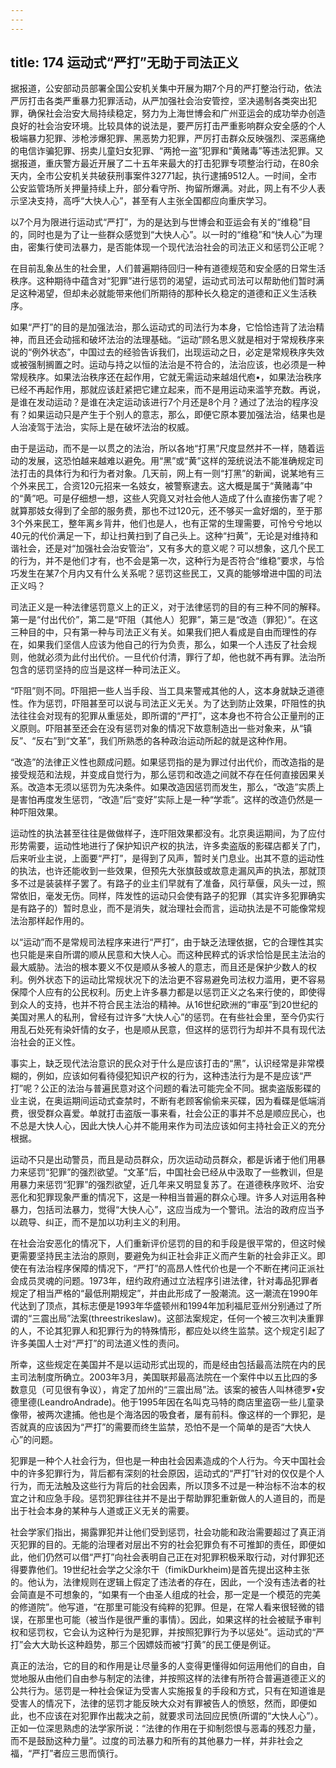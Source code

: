 ```yaml
---
---
---
```

title: 174 运动式“严打”无助于司法正义
---




据报道，公安部动员部署全国公安机关集中开展为期7个月的严打整治行动，依法严厉打击各类严重暴力犯罪活动，从严加强社会治安管控，坚决遏制各类突出犯罪，确保社会治安大局持续稳定，努力为上海世博会和广州亚运会的成功举办创造良好的社会治安环境。比较具体的说法是，要严厉打击严重影响群众安全感的个人极端暴力犯罪、涉枪涉爆犯罪、黑恶势力犯罪，严厉打击群众反映强烈、深恶痛绝的电信诈骗犯罪、拐卖儿童妇女犯罪、“两抢一盗”犯罪和“黄赌毒”等违法犯罪。又据报道，重庆警方最近开展了二十五年来最大的打击犯罪专项整治行动，在80余天内，全市公安机关共破获刑事案件32771起，执行逮捕9512人。一时间，全市公安监管场所关押量持续上升，部分看守所、拘留所爆满。对此，网上有不少人表示坚决支持，高呼“大快人心”，甚至有人主张全国都应向重庆学习。

以7个月为限进行运动式“严打”，为的是达到与世博会和亚运会有关的“维稳”目的，同时也是为了让一些群众感觉到“大快人心”。以一时的“维稳”和“快人心”为理由，密集行使司法暴力，是否能体现一个现代法治社会的司法正义和惩罚公正呢？

在目前乱象丛生的社会里，人们普遍期待回归一种有道德规范和安全感的日常生活秩序。这种期待中蕴含对“犯罪”进行惩罚的渴望，运动式司法可以帮助他们暂时满足这种渴望，但却未必就能带来他们所期待的那种长久稳定的道德和正义生活秩序。

如果“严打”的目的是加强法治，那么运动式的司法行为本身，它恰恰违背了法治精神，而且还会动摇和破坏法治的法理基础。“运动”顾名思义就是相对于常规秩序来说的“例外状态”，中国过去的经验告诉我们，出现运动之日，必定是常规秩序失效或被强制搁置之时。运动与持之以恒的法治是不符合的，法治应该，也必须是一种常规秩序。如果法治秩序还在起作用，它就无需运动来越俎代庖•，如果法治秩序已经不再起作用，那就应该赶紧把它建立起来，而不是用运动来滥竽充数。再说，是谁在发动运动？是谁在决定运动该进行7个月还是8个月？通过了法治的程序没有？如果运动只是产生于个别人的意志，那么，即便它原本要加强法治，结果也是人治凌驾于法治，实际上是在破坏法治的权威。

由于是运动，而不是一以贯之的法治，所以各地“打黑”尺度显然并不一样，随着运动的发展，这恐怕越来越难以避免。用“黑”或“黄”这样的笼统说法不能准确规定司法打击的具体行为和行为者对象。几天前，网上有一则“打黑”的新闻，说某地有三个外来民工，合资120元招来一名妓女，被警察逮去。这大概是属于“黄赌毒”中的“黄”吧。可是仔细想一想，这些人究竟又对社会他人造成了什么直接伤害了呢？就算那妓女得到了全部的服务费，那也不过120元，还不够买一盒好烟的，至于那3个外来民工，整年离乡背井，他们也是人，也有正常的生理需要，可怜兮兮地以40元的代价满足一下，却让扫黄扫到了自己头上。这种“扫黄”，无论是对维持和谐社会，还是对“加强社会治安管治”，又有多大的意义呢？可以想象，这几个民工的行为，并不是他们才有，也不会是第一次，这种行为是否符合“维稳”要求，与恰巧发生在某7个月内又有什么关系呢？惩罚这些民工，又真的能够增进中国的司法正义吗？

司法正义是一种法律惩罚意义上的正义，对于法律惩罚的目的有三种不同的解释。第一是“付出代价”，第二是“吓阻（其他人）犯罪”，第三是“改造（罪犯）”。在这三种目的中，只有第一种与司法正义有关。如果我们把人看成是自由而理性的存在，如果我们坚信人应该为他自己的行为负责，那么，如果一个人违反了社会规则，他就必须为此付出代价。一旦代价付清，罪行了却，他也就不再有罪。法治所包含的惩罚坚持的应当是这样一种司法正义。

“吓阻”则不同。吓阻把一些人当手段、当工具来警戒其他的人，这本身就缺乏道德性。作为惩罚，吓阻甚至可以说与司法正义无关。为了达到防止效果，吓阻性的执法往往会对现有的犯罪从重惩处，即所谓的“严打”，这本身也不符合公正量刑的正义原则。吓阻甚至还会在没有惩罚对象的情况下故意制造出一些对象来，从“镇反”、“反右”到“文革”，我们所熟悉的各种政治运动所起的就是这种作用。

“改造”的法律正义性也颇成问题。如果惩罚指的是为罪过付出代价，而改造指的是接受规范和法规，并变成自觉行为，那么惩罚和改造之间就不存在任何直接因果关系。改造本无须以惩罚为先决条件。如果改造因惩罚而发生，那么，“改造”实质上是害怕再度发生惩罚，“改造”后“变好”实际上是一种“学乖”。这样的改造仍然是一种吓阻效果。

运动性的执法甚至往往是做做样子，连吓阻效果都没有。北京奥运期间，为了应付形势需要，运动性地进行了保护知识产权的执法，许多卖盗版的影碟店都关了门，后来听业主说，上面要“严打”，是得到了风声，暂时关门息业。出其不意的运动性的执法，也许还能收到一些效果，但预先大张旗鼓或故意走漏风声的执法，那就顶多不过是装装样子罢了。有路子的业主们早就有了准备，风行草偃，风头一过，照常依旧，毫发无伤。同样，阵发性的运动只会使有路子的犯罪（其实许多犯罪确实是有路子的）暂时息业，而不是消失，就治理社会而言，运动执法是不可能像常规法治那样起作用的。

以“运动”而不是常规司法程序来进行“严打”，由于缺乏法理依据，它的合理性其实也只能是来自所谓的顺从民意和大快人心。而这种民粹式的诉求恰恰是民主法治的最大威胁。法治的根本要义不仅是顺从多被人的意志，而且还是保护少数人的权利。例外状态下的运动比常规状况下的法治更不容易避免司法权力滥用，更不容易保障个人应有的公民权利。历史上许多暴力都是以惩罚正义之名来行使的，即使得到众人的支持，也并不符合民主法治的精神。从16世纪欧洲的“审巫”到20世纪的美国对黑人的私刑，曾经有过许多“大快人心”的惩罚。在有些社会里，至今仍实行用乱石处死有染奸情的女子，也是顺从民意，但这样的惩罚行为却并不具有现代法治社会的正义性。

事实上，缺乏现代法治意识的民众对于什么是应该打击的“黑”，认识经常是非常模糊的，例如，应该如何看待侵犯知识产权的行为，这种违法行为是不是应该“严打”呢？公正的法治与普遍民意对这个问题的看法可能完全不同。据卖盗版影碟的业主说，在奥运期间运动式查禁时，不断有老顾客偷偷来买碟，因为看碟是低端消费，很受群众喜爱。单就打击盗版一事来看，社会公正的事并不总是顺应民心，也不总是大快人心，因此大快人心并不能用来作为司法应该如何主持社会正义的充分根据。

运动不只是出动警员，而且是动员群众，历次运动动员群众，都是诉诸于他们用暴力来惩罚“犯罪”的强烈欲望。“文革”后，中国社会已经从中汲取了一些教训，但是用暴力来惩罚“犯罪”的强烈欲望，近几年来又明显复苏了。在道德秩序败坏、治安恶化和犯罪现象严重的情况下，这是一种相当普遍的群众心理。许多人对运用各种暴力，包括司法暴力，觉得“大快人心”，这应当成为一个警讯。法治的政府应当予以疏导、纠正，而不是加以功利主义的利用。

在社会治安恶化的情况下，人们重新评价惩罚的目的和手段是很平常的，但这时候更需要坚持民主法治的原则，要避免为纠正社会非正义而产生新的社会非正义。即使在有法治程序保障的情况下，“严打”的高昂人性代价也是一个不断在拷问正派社会成员灵魂的问题。1973年，纽约政府通过立法程序引进法律，针对毒品犯罪者规定了相当严格的“最低刑期规定”，并由此形成了一股潮流。这一潮流在1990年代达到了顶点，其标志便是1993年华盛顿州和1994年加利福尼亚州分别通过了所谓的“三震出局”法案(threestrikeslaw)。这部法案规定，任何一个被三次判决重罪的人，不论其犯罪人和犯罪行为的特殊情形，都应处以终生监禁。这个规定引起了许多美国人士对“严打”的司法道义性的责问。

所幸，这些规定在美国并不是以运动形式出现的，而是经由包括最高法院在内的民主司法制度所确立。2003年3月，美国联邦最高法院在一个案件中以五比四的多数意见（可见很有争议），肯定了加州的“三震出局”法。该案的被告人叫林德罗•安德里德(LeandroAndrade)。他于1995年因在名叫克马特的商店里盗窃一些儿童录像带，被两次逮捕。他也是个海洛因的吸食者，屡有前科。像这样的一个罪犯，是否就真的应该因为“严打”的需要而终生监禁，恐怕不是一个简单的是否“大快人心”的问题。

犯罪是一种个人社会行为，但也是一种由社会因素造成的个人行为。今天中国社会中的许多犯罪行为，背后都有深刻的社会原因，运动式的“严打”针对的仅仅是个人行为，而无法触及这些行为背后的社会因素，所以顶多不过是一种治标不治本的权宜之计和应急手段。惩罚犯罪往往并不是出于帮助罪犯重新做人的人道目的，而是出于社会本身的某种与人道或正义无关的需要。

社会学家们指出，揭露罪犯并让他们受到惩罚，社会功能和政治需要超过了真正消灭犯罪的目的。无能的治理者对层出不穷的社会犯罪负有不可推卸的责任，即便如此，他们仍然可以借“严打”向社会表明自己正在对犯罪积极釆取行动，对付罪犯还得要靠他们。19世纪社会学之父涂尔干（fimikDurkheim)是首先提出这种主张的。他认为，法律规则在逻辑上假定了违法者的存在，因此，一个没有违法者的社会简直是不可想象的，“如果有一个由圣人组成的社会，那一定是一个模范的完美的修道院”。他写道，“在那里可能没有纯粹的犯罪。但是，在常人看来很轻微的错误，在那里也可能（被当作是很严重的事情）。因此，如果这样的社会被赋予审判权和惩罚权，它会认为这种行为是犯罪，并按照犯罪行为予以惩处”。运动式的“严打”会大大助长这种趋势，那三个因嫖妓而被“打黄”的民工便是例证。

真正的法治，它的目的和作用是让尽量多的人变得更懂得如何运用他们的自由，自觉地服从由他们自由参与制定的法律，并按照这样的法律有所符合普遍道德正义的公共行为。惩罚是一种社会保证为受害人实施报复的手段和方式，只有在知道谁是受害人的情况下，法律的惩罚才能反映大众对有罪被告人的愤怒，然而，即便如此，也不应该在对犯罪作出裁决之前，就要求司法回应民愤(所谓的“大快人心”）。正如一位深思熟虑的法学家所说：“法律的作用在于抑制怨恨与恶毒的残忍力量，而不是鼓励这种力量”。过度的司法暴力和所有的其他暴力一样，并非社会之福，“严打”者应三思而慎行。